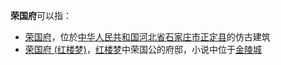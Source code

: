 '''荣国府'''可以指：
*[[荣国府|荣国府]]，位於[[中华人民共和国|中华人民共和国]][[河北省|河北省]][[石家庄市|石家庄市]][[正定县|正定县]]的仿古建筑
*[[荣国府_(红楼梦)|荣国府 (红楼梦)]]，[[红楼梦|红楼梦]]中荣国公的府邸，小说中位于[[金陵城|金陵城]]
{{disambig|cat=三字消歧義}}